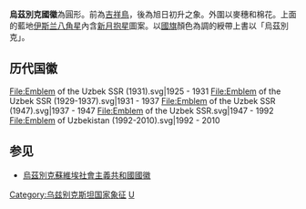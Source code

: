 {{Infobox coat of arms
|name             = 乌兹别克斯坦国徽
|image            = Coat of arms of Uzbekistan.svg
|image_width      = 250
|image2            = Emblem of the Uzbek SSR.svg
|image2_width      = 250
|image2_caption   = [[乌兹别克苏维埃社会主义共和国国徽|乌兹别克苏维埃社会主义共和国国徽]]
|middle           = Coat of Arms of Uzbekistan cyrillic.svg
|middle_width     = 250
|middle_caption   = 西里尔字母版
|lesser           = Coat of arms of Karakalpakstan.svg
|lesser_width     = 250
|lesser_caption   = [[卡拉卡尔帕克斯坦共和国|卡拉卡尔帕克斯坦共和国]]国徽
|armiger          = {{flag|Uzbekistan}}
|year_adopted     = 1992年7月2日
|crest            = 
|torse            = 
|shield           = 
|supporters       = 
|compartment      = 
|motto            = 
|orders           = 
|other_elements   =
|earlier_versions = 
|use              = 
}}
'''烏茲別克國徽'''為圓形。前為[[吉祥鳥|吉祥鳥]]，後為旭日初升之象。外圍以麥穗和棉花。上面的藍地[[伊斯兰八角星|伊斯兰八角星]]內含[[星月|新月抱星]]圖案。以[[烏茲別克國旗|國旗]]顏色為調的綬帶上書以「烏茲別克」。

== 历代国徽 ==
<gallery>
File:Emblem of the Uzbek SSR (1931).svg|1925 - 1931
File:Emblem of the Uzbek SSR (1929-1937).svg|1931 - 1937
File:Emblem of the Uzbek SSR (1947).svg|1937 - 1947
File:Emblem of the Uzbek SSR.svg|1947 - 1992
File:Emblem of Uzbekistan (1992-2010).svg|1992 - 2010
</gallery>

== 参见 ==
* [[烏茲別克蘇維埃社會主義共和國國徽|烏茲別克蘇維埃社會主義共和國國徽]]
{{亚洲题目|国徽}}

[[Category:乌兹别克斯坦国家象征|Category:乌兹别克斯坦国家象征]]
[[Category:國徽|U]]